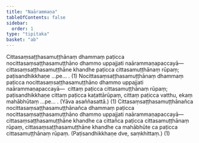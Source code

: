 ```yaml
---
title: "Naārammaṇa"
tableOfContents: false
sidebar:
  order: 1
type: "tipitaka"
basket: "ab"
---
```



<DynamicBreadcrumb />

<Division number="285">

<Paragraph number="3023">
Cittasaṃsaṭṭhasamuṭṭhānaṃ dhammaṃ paṭicca nocittasaṃsaṭṭhasamuṭṭhāno dhammo uppajjati naārammaṇapaccayā—  cittasaṃsaṭṭhasamuṭṭhāne khandhe paṭicca cittasamuṭṭhānaṃ rūpaṃ; paṭisandhikkhaṇe …pe… . (1)
</Paragraph>

<Paragraph number="3024">
Nocittasaṃsaṭṭhasamuṭṭhānaṃ dhammaṃ paṭicca nocittasaṃsaṭṭhasamuṭṭhāno dhammo uppajjati naārammaṇapaccayā—  cittaṃ paṭicca cittasamuṭṭhānaṃ rūpaṃ; paṭisandhikkhaṇe cittaṃ paṭicca kaṭattārūpaṃ, cittaṃ paṭicca vatthu, ekaṃ mahābhūtaṃ …pe… . (Yāva asaññasattā.) (1)
</Paragraph>

<Paragraph number="3025">
Cittasaṃsaṭṭhasamuṭṭhānañca nocittasaṃsaṭṭhasamuṭṭhānañca dhammaṃ paṭicca nocittasaṃsaṭṭhasamuṭṭhāno dhammo uppajjati naārammaṇapaccayā—  cittasaṃsaṭṭhasamuṭṭhāne khandhe ca cittañca paṭicca cittasamuṭṭhānaṃ rūpaṃ, cittasaṃsaṭṭhasamuṭṭhāne khandhe ca mahābhūte ca paṭicca cittasamuṭṭhānaṃ rūpaṃ. (Paṭisandhikkhaṇe dve, saṃkhittaṃ.) (1)
</Paragraph>
</Division>